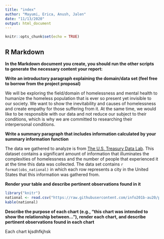 ```yaml
---
title: "index"
author: "Mayumi, Erica, Anush, Jalen"
date: "11/13/2020"
output: html_document
---
```


```r
knitr::opts_chunk$set(echo = TRUE)
```

## R Markdown
**In the Markdown document you create, you should run the other scripts to generate the necessary content your report:**

**Write an introductory paragraph explaining the domain/data set (feel free to borrow from the project proposal)**

We will be exploring the field/domain of homelessness and mental health to humanize the homeless population that is ever so present yet invisible to our society. We want to show the inevitability and causes of homelessness and create empathy for those suffering from it. At the same time, we would like to be responsible with our data and not reduce our subject to their conditions, which is why we are committed to researching their interpersonal conditions.


**Write a summary paragraph that includes information calculated by your summary information function**

The data we gathered to analyze is from [The U.S. Treasury Data Lab](https://raw.githubusercontent.com/info201b-au20/project-ereyand/gh-pages/panel_2_table_and_counts_v7_2020_03_27.csv). This dataset contains a significant amount of information that illuminates the complexities of homelessness and the number of people that experienced it at the time this data was collected. The data set contains `r format(obs_national)` in which each row represents a city in the United States that this information was gathered from. 


**Render your table and describe pertinent observations found in it**
```r
library("knitr")
national <- read.csv("https://raw.githubusercontent.com/info201b-au20/project-ereyand/gh-pages/panel_2_table_and_counts_v7_2020_03_27.csv")
kable(national)
```

**Describe the purpose of each chart (e.g., "this chart was intended to show the relationship between..."), render each chart, and describe pertinent observations found in each chart**

Each chart kjsdhfkjhsk